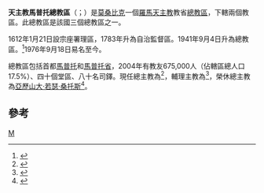 {{Infobox Roman Catholic diocese
|Roman Catholic Diocese of = 天主教馬普托總教區
|Latin name of diocese = Archidioecesis Maputensis
|border = catholic
|image = [[File:Cathedral_of_maputo_05.jpg|250px]]
|caption = 聖母無原罪主教座堂
|location = [[莫桑比克|莫桑比克]]
|territory =[[馬普托|馬普托]]和[[馬普托省|馬普托省]]
|population = 1,142,504
|rite = [[羅馬禮|羅馬禮]]
|patron =
|province =
|established = 1612年
|cathedral = [[聖母無原罪主教座堂_(馬普托)|聖母無原罪主教座堂]]
|co-cathedral =
|leadership = 總主教
|website =
|pope = {{incumbent pope}}
|metropolitan = {{link-en|方濟各·希莫尤|Francisco Chimoio}}
|coadjutor archbishop =
|auxiliary = {{link-de|安多尼·茹利亞塞·費雷拉·桑德拉莫|António Juliasse Ferreira Sandramo}}
|emeritus= [[亞歷山大·若瑟·桑托斯|亞歷山大·若瑟·桑托斯]]（榮休總主教）
|map = [[File:Mozambique_Provinces_Maputo_Province_250px.png|250px]]
|map_caption =總教區管轄圖
}}
'''天主教馬普托總教區'''（{{lang-la|Archidioecesis Maputensis}}；{{lang-pt|Arquidiocese de Maputo}}）是[[莫桑比克|莫桑比克]]一個[[羅馬天主教|羅馬天主教]]教省[[總教區|總教區]]，下轄兩個教區。此總教區是該國三個總教區之一。

1612年1月21日設宗座署理區，1783年升為自治監督區。1941年9月4日升為總教區。<ref>{{cite journal
|journal=[[宗座公報|宗座公報]]
|publisher=梵蒂岡出版社
|date=1941年
|volume=33
|title=''Sollemnibus Conventionibus''
|page=14
|url=http://www.vatican.va/archive/aas/documents/AAS%2033%20%5B1941%5D%20-%20ocr.pdf
|access-date=2013-06-09
|archive-date=2020-02-02
|archive-url=https://web.archive.org/web/20200202150801/http://www.vatican.va/archive/aas/documents/AAS%2033%20%5B1941%5D%20-%20ocr.pdf
|dead-url=no
}}</ref>1976年9月18日易名至今。

總教區包括首都[[馬普托|馬普托]]和[[馬普托省|馬普托省]]，2004年有教友675,000人（佔轄區總人口17.5%）、四十個堂區、八十名司鐸。現任總主教為{{link-en|方濟各·希莫尤|Francisco Chimoio}}<ref>{{cite press release |title=RINUNCE E NOMINE, 22.02.2003 |url=https://press.vatican.va/content/salastampa/it/bollettino/pubblico/2003/02/22/0094/00281.html |publisher=Sala Stampa della Santa Sede |accessdate=2019-07-23 |archiveurl=https://web.archive.org/web/20190723173455/https://press.vatican.va/content/salastampa/it/bollettino/pubblico/2003/02/22/0094/00281.html |archivedate=2019-07-23 |language=it |date=2003-02-22 |dead-url=no }}</ref>，輔理主教為{{link-de|安多尼·茹利亞塞·費雷拉-桑德拉莫|António Juliasse Ferreira Sandramo}}<ref>{{cite press release |title=Resignations and Appointments, 07.12.2018 |url=https://press.vatican.va/content/salastampa/en/bollettino/pubblico/2018/12/07/181207c.html |publisher=Holy See Press Office |accessdate=2019-07-23 |archiveurl=https://web.archive.org/web/20190723171550/https://press.vatican.va/content/salastampa/en/bollettino/pubblico/2018/12/07/181207c.html |archivedate=2019-07-23 |language=en |date=2018-12-07 |dead-url=no }}</ref>，榮休總主教為[[亞歷山大·若瑟·桑托斯|亞歷山大·若瑟·桑托斯]]<ref>{{cite web |title=SANTOS Card. Alexandre José Mária dos, O.F.M. |url=https://press.vatican.va/content/salastampa/en/documentation/cardinali_biografie/cardinali_bio_santos-dos_ajm.html |publisher=Holy See Press Office |accessdate=2019-07-23 |archiveurl=https://web.archive.org/web/20190723172654/https://press.vatican.va/content/salastampa/en/documentation/cardinali_biografie/cardinali_bio_santos-dos_ajm.html |archivedate=2019-07-23 |language=en |dead-url=no }}</ref>。

==參考==
{{reflist}}
{{莫桑比克天主教教區}}
[[Category:莫桑比克天主教教區|M]]